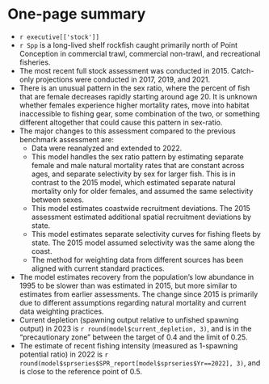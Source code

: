 \clearpage

# One-page summary {.unnumbered}

-   `r executive[['stock']]`
-   `r Spp` is a long-lived shelf rockfish caught primarily north of Point Conception in commercial trawl, commercial non-trawl, and recreational fisheries.
-   The most recent full stock assessment was conducted in 2015. Catch-only projections were conducted in 2017, 2019, and 2021.
-   There is an unusual pattern in the sex ratio, where the percent of fish that are female decreases rapidly starting around age 20. It is unknown whether females experience higher mortality rates, move into habitat inaccessible to fishing gear, some combination of the two, or something different altogether that could cause this pattern in sex-ratio.
-   The major changes to this assessment compared to the previous benchmark assessment are:
    -   Data were reanalyzed and extended to 2022.
    -   This model handles the sex ratio pattern by estimating separate female and male natural mortality rates that are constant across ages, and separate selectivity by sex for larger fish. This is in contrast to the 2015 model, which estimated separate natural mortality only for older females, and assumed the same selectivity between sexes.
    -   This model estimates coastwide recruitment deviations. The 2015 assessment estimated additional spatial recruitment deviations by state.
    -   This model estimates separate selectivity curves for fishing fleets by state. The 2015 model assumed selectivity was the same along the coast.
    -   The method for weighting data from different sources has been aligned with current standard practices.
-   The model estimates recovery from the population's low abundance in 1995 to be slower than was estimated in 2015, but more similar to estimates from earlier assessments. The change since 2015 is primarily due to different assumptions regarding natural mortality and current data weighting practices.
-   Current depletion (spawning output relative to unfished spawning output) in 2023 is `r round(model$current_depletion, 3)`, and is in the "precautionary zone" between the target of 0.4 and the limit of 0.25.
-   The estimate of recent fishing intensity (measured as 1-spawning potential ratio) in 2022 is `r round(model$sprseries$SPR_report[model$sprseries$Yr==2022], 3)`, and is close to the reference point of 0.5.